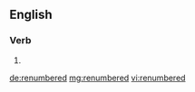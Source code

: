 ==English==

===Verb===
{{head|en|verb form}}

# {{en-past of|renumber}}

[[de:renumbered]]
[[mg:renumbered]]
[[vi:renumbered]]
